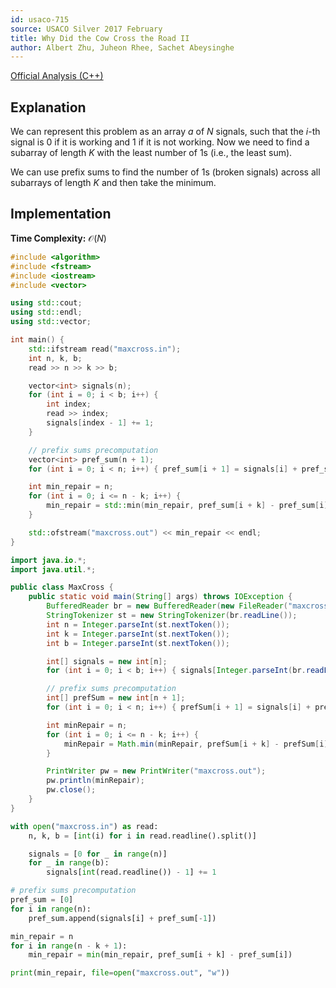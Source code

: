 ```yaml
---
id: usaco-715
source: USACO Silver 2017 February
title: Why Did the Cow Cross the Road II
author: Albert Zhu, Juheon Rhee, Sachet Abeysinghe
---
```

[Official Analysis (C++)](http://www.usaco.org/current/data/sol_maxcross_silver_feb17.html)

## Explanation

We can represent this problem as an array $a$ of $N$ signals, such that the $i$-th signal is $0$ if it is working and $1$ if it is not working.
Now we need to find a subarray of length $K$ with the least number of $1$s (i.e., the least sum).

We can use prefix sums to find the number of $1$s (broken signals) across all subarrays of length $K$ and then take the minimum.

## Implementation

**Time Complexity:** $\mathcal{O}(N)$

<LanguageSection>
<CPPSection>

```cpp
#include <algorithm>
#include <fstream>
#include <iostream>
#include <vector>

using std::cout;
using std::endl;
using std::vector;

int main() {
	std::ifstream read("maxcross.in");
	int n, k, b;
	read >> n >> k >> b;

	vector<int> signals(n);
	for (int i = 0; i < b; i++) {
		int index;
		read >> index;
		signals[index - 1] += 1;
	}

	// prefix sums precomputation
	vector<int> pref_sum(n + 1);
	for (int i = 0; i < n; i++) { pref_sum[i + 1] = signals[i] + pref_sum[i]; }

	int min_repair = n;
	for (int i = 0; i <= n - k; i++) {
		min_repair = std::min(min_repair, pref_sum[i + k] - pref_sum[i]);
	}

	std::ofstream("maxcross.out") << min_repair << endl;
}
```

</CPPSection>
<JavaSection>

```java
import java.io.*;
import java.util.*;

public class MaxCross {
	public static void main(String[] args) throws IOException {
		BufferedReader br = new BufferedReader(new FileReader("maxcross.in"));
		StringTokenizer st = new StringTokenizer(br.readLine());
		int n = Integer.parseInt(st.nextToken());
		int k = Integer.parseInt(st.nextToken());
		int b = Integer.parseInt(st.nextToken());

		int[] signals = new int[n];
		for (int i = 0; i < b; i++) { signals[Integer.parseInt(br.readLine()) - 1]++; }

		// prefix sums precomputation
		int[] prefSum = new int[n + 1];
		for (int i = 0; i < n; i++) { prefSum[i + 1] = signals[i] + prefSum[i]; }

		int minRepair = n;
		for (int i = 0; i <= n - k; i++) {
			minRepair = Math.min(minRepair, prefSum[i + k] - prefSum[i]);
		}

		PrintWriter pw = new PrintWriter("maxcross.out");
		pw.println(minRepair);
		pw.close();
	}
}
```

</JavaSection>
<PySection>

```py
with open("maxcross.in") as read:
	n, k, b = [int(i) for i in read.readline().split()]

	signals = [0 for _ in range(n)]
	for _ in range(b):
		signals[int(read.readline()) - 1] += 1

# prefix sums precomputation
pref_sum = [0]
for i in range(n):
	pref_sum.append(signals[i] + pref_sum[-1])

min_repair = n
for i in range(n - k + 1):
	min_repair = min(min_repair, pref_sum[i + k] - pref_sum[i])

print(min_repair, file=open("maxcross.out", "w"))
```

</PySection>
</LanguageSection>
